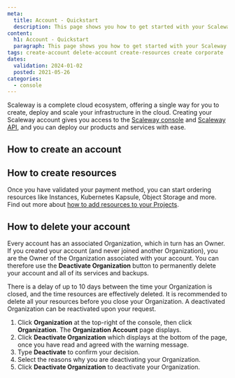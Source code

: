 ```yaml
---
meta:
  title: Account - Quickstart
  description: This page shows you how to get started with your Scaleway account.
content:
  h1: Account - Quickstart
  paragraph: This page shows you how to get started with your Scaleway account.
tags: create-account delete-account create-resources create corporate 
dates:
  validation: 2024-01-02
  posted: 2021-05-26
categories:
  - console
---
```


Scaleway is a complete cloud ecosystem, offering a single way for you to create, deploy and scale your infrastructure in the cloud. Creating your Scaleway account gives you access to the [Scaleway console](/console/account/concepts/#console) and [Scaleway API](https://www.scaleway.com/en/developers/api/), and you can deploy our products and services with ease.

## How to create an account

<Macro id="create-account" />

## How to create resources

Once you have validated your payment method, you can start ordering resources like Instances, Kubernetes Kapsule, Object Storage and more. Find out more about [how to add resources to your Projects](/console/project/how-to/add-resources-project/).

## How to delete your account

Every account has an associated Organization, which in turn has an Owner. If you created your account (and never joined another Organization), you are the Owner of the Organization associated with your account. You can therefore use the **Deactivate Organization** button to permanently delete your account and all of its services and backups.

<Message type="important">
  There is a delay of up to 10 days between the time your Organization is closed, and the time resources are effectively deleted. It is recommended to delete all your resources before you close your Organization. A deactivated Organization can be reactivated upon your request.
</Message>

1. Click **Organization** at the top-right of the console, then click **Organization**. The **Organization Account** page displays.
2. Click **Deactivate Organization** which displays at the bottom of the page, once you have read and agreed with the warning message.
3. Type **Deactivate** to confirm your decision. 
4. Select the reasons why you are deactivating your Organization. 
5. Click **Deactivate Organization** to deactivate your Organization.

